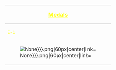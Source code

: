 {| cellspacing="7" cellpadding="0" style="width:600px; margin:0px; background:#396; text-align:center;"
!colspan="7"|<font size=4 color=#ffff1a> <u>Medals</u>
|-
!<font size=2 color=#ffff1a>E-1
!<font size=2 color=#ffff1a>E-2
!<font size=2 color=#ffff1a>E-3
!<font size=2 color=#ffff1a>E-4
!<font size=2 color=#ffff1a>E-5
!<font size=2 color=#ffff1a>E-6
!<font size=2 color=#ffff1a>E-7
|-
| style="background:#{{#switch: {{{e1|None}}}|Hard=ff0|Normal=ffa500|Easy=ffc0cb|fff}};" |[[File:EventMedal-{{{e1|None}}}.png|60px|center|link=]]
| style="background:#{{#switch: {{{e2|None}}}|Hard=ff0|Normal=ffa500|Easy=ffc0cb||fff}};" |[[File:EventMedal-{{{e2|None}}}.png|60px|center|link=]]
| style="background:#{{#switch: {{{e3|None}}}|Hard=ff0|Normal=ffa500|Easy=ffc0cb||fff}};" |[[File:EventMedal-{{{e3|None}}}.png|60px|center|link=]]
| style="background:#{{#switch: {{{e4|None}}}|Hard=ff0|Normal=ffa500|Easy=ffc0cb||fff}};" |[[File:EventMedal-{{{e4|None}}}.png|60px|center|link=]]
| style="background:#{{#switch: {{{e5|None}}}|Hard=ff0|Normal=ffa500|Easy=ffc0cb||fff}};" |[[File:EventMedal-{{{e5|None}}}.png|60px|center|link=]]
| style="background:#{{#switch: {{{e6|None}}}|Hard=ff0|Normal=ffa500|Easy=ffc0cb||fff}};" |[[File:EventMedal-{{{e6|None}}}.png|60px|center|link=]]
| style="background:#{{#switch: {{{e7|None}}}|Hard=ff0|Normal=ffa500|Easy=ffc0cb||fff}};" |[[File:EventMedal-{{{e7|None}}}.png|60px|center|link=]]
|}
